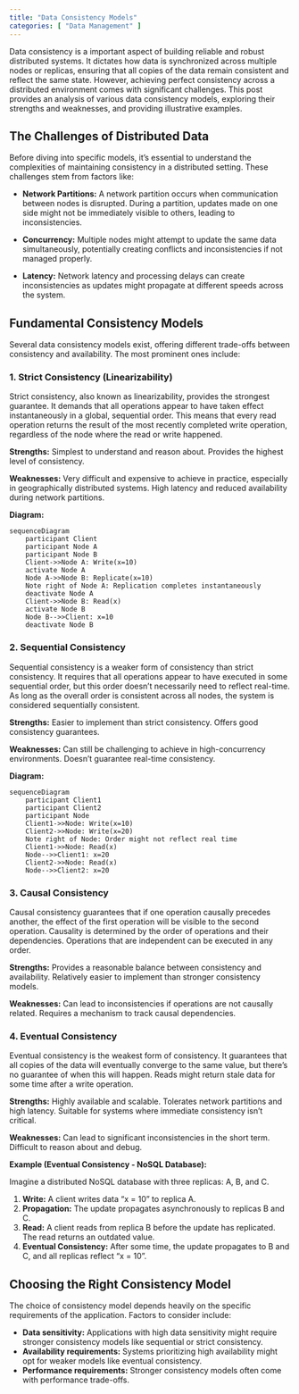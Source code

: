 ```yaml
---
title: "Data Consistency Models"
categories: [ "Data Management" ]
---
```



Data consistency is a important aspect of building reliable and robust distributed systems.  It dictates how data is synchronized across multiple nodes or replicas, ensuring that all copies of the data remain consistent and reflect the same state.  However, achieving perfect consistency across a distributed environment comes with significant challenges. This post provides an analysis of various data consistency models, exploring their strengths and weaknesses, and providing illustrative examples.

## The Challenges of Distributed Data

Before diving into specific models, it's essential to understand the complexities of maintaining consistency in a distributed setting.  These challenges stem from factors like:

* **Network Partitions:**  A network partition occurs when communication between nodes is disrupted.  During a partition, updates made on one side might not be immediately visible to others, leading to inconsistencies.

* **Concurrency:** Multiple nodes might attempt to update the same data simultaneously, potentially creating conflicts and inconsistencies if not managed properly.

* **Latency:**  Network latency and processing delays can create inconsistencies as updates might propagate at different speeds across the system.

## Fundamental Consistency Models

Several data consistency models exist, offering different trade-offs between consistency and availability.  The most prominent ones include:

### 1. Strict Consistency (Linearizability)

Strict consistency, also known as linearizability, provides the strongest guarantee.  It demands that all operations appear to have taken effect instantaneously in a global, sequential order.  This means that every read operation returns the result of the most recently completed write operation, regardless of the node where the read or write happened.

**Strengths:**  Simplest to understand and reason about.  Provides the highest level of consistency.

**Weaknesses:**  Very difficult and expensive to achieve in practice, especially in geographically distributed systems.  High latency and reduced availability during network partitions.

**Diagram:**

```mermaid
sequenceDiagram
    participant Client
    participant Node A
    participant Node B
    Client->>Node A: Write(x=10)
    activate Node A
    Node A->>Node B: Replicate(x=10)
    Note right of Node A: Replication completes instantaneously
    deactivate Node A
    Client->>Node B: Read(x)
    activate Node B
    Node B-->>Client: x=10
    deactivate Node B
```

### 2. Sequential Consistency

Sequential consistency is a weaker form of consistency than strict consistency.  It requires that all operations appear to have executed in some sequential order, but this order doesn't necessarily need to reflect real-time.  As long as the overall order is consistent across all nodes, the system is considered sequentially consistent.

**Strengths:**  Easier to implement than strict consistency.  Offers good consistency guarantees.

**Weaknesses:**  Can still be challenging to achieve in high-concurrency environments.  Doesn't guarantee real-time consistency.

**Diagram:**

```mermaid
sequenceDiagram
    participant Client1
    participant Client2
    participant Node
    Client1->>Node: Write(x=10)
    Client2->>Node: Write(x=20)
    Note right of Node: Order might not reflect real time
    Client1->>Node: Read(x)
    Node-->>Client1: x=20  
    Client2->>Node: Read(x)
    Node-->>Client2: x=20
```


### 3. Causal Consistency

Causal consistency guarantees that if one operation causally precedes another, the effect of the first operation will be visible to the second operation.  Causality is determined by the order of operations and their dependencies.  Operations that are independent can be executed in any order.

**Strengths:**  Provides a reasonable balance between consistency and availability.  Relatively easier to implement than stronger consistency models.

**Weaknesses:**  Can lead to inconsistencies if operations are not causally related.  Requires a mechanism to track causal dependencies.


### 4. Eventual Consistency

Eventual consistency is the weakest form of consistency.  It guarantees that all copies of the data will eventually converge to the same value, but there's no guarantee of when this will happen.  Reads might return stale data for some time after a write operation.

**Strengths:**  Highly available and scalable.  Tolerates network partitions and high latency.  Suitable for systems where immediate consistency isn't critical.

**Weaknesses:**  Can lead to significant inconsistencies in the short term.  Difficult to reason about and debug.


**Example (Eventual Consistency - NoSQL Database):**

Imagine a distributed NoSQL database with three replicas: A, B, and C.

1. **Write:** A client writes data "x = 10" to replica A.
2. **Propagation:**  The update propagates asynchronously to replicas B and C.
3. **Read:**  A client reads from replica B before the update has replicated. The read returns an outdated value.
4. **Eventual Consistency:** After some time, the update propagates to B and C, and all replicas reflect "x = 10".

## Choosing the Right Consistency Model

The choice of consistency model depends heavily on the specific requirements of the application. Factors to consider include:

* **Data sensitivity:**  Applications with high data sensitivity might require stronger consistency models like sequential or strict consistency.
* **Availability requirements:**  Systems prioritizing high availability might opt for weaker models like eventual consistency.
* **Performance requirements:**  Stronger consistency models often come with performance trade-offs.



